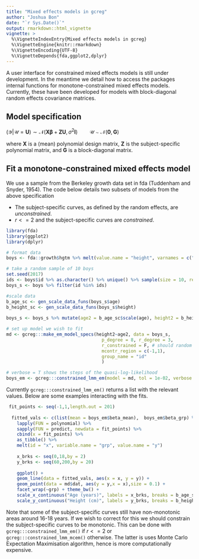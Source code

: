 ```yaml
---
title: "Mixed effects models in gcreg"
author: "Joshua Bon"
date: "`r Sys.Date()`"
output: rmarkdown::html_vignette
vignette: >
  %\VignetteIndexEntry{Mixed effects models in gcreg}
  %\VignetteEngine{knitr::rmarkdown}
  %\VignetteEncoding{UTF-8}
  %\VignetteDepends{fda,ggplot2,dplyr}
---
```


A user interface for constrained mixed effects models is still under development. In the meantime we detail how to access the packages internal functions for monotone-constrained mixed effects models. Currently, these have been developed for models with block-diagonal random effects covariance matrices.

## Model specification 

$\left(\mathcal{Y}|\mathcal{U}=\mathbf{U}\right) \sim \mathcal{N}\left(\mathbf{X}\mathbf{\beta} + \mathbf{Z} \mathbf{U},\sigma^{2}\mathbf{I}\right) \qquad \mathcal{U} \sim \mathcal{N}\left(\mathbf{0},\mathbf{G}\right)$

where $\mathbf{X}$ is a (mean) polynomial design matrix, $\mathbf{Z}$ is the subject-specific polynomial matrix, and $\mathbf{G}$ is a block-diagonal matrix.

## Fit a monotone-constrained mixed effects model

We use a sample from the Berkeley growth data set in fda (Tuddenham and Snyder, 1954). The code below details two subsets of models from the above specification

 - The subject-specific curves, as defined by the random effects, are *unconstrained*.
 - $r <= 2$ and the subject-specific curves are *constrained*.

```r
library(fda)
library(ggplot2)
library(dplyr)

# format data
boys <- fda::growth$hgtm %>% melt(value.name = "height", varnames = c("age","id"))

# take a random sample of 10 boys
set.seed(2017)
ids <- boys$id %>% as.character() %>% unique() %>% sample(size = 10, replace = F)
boys_s <- boys %>% filter(id %in% ids)

#scale data
b_age_sc <- gen_scale_data_funs(boys_s$age)
b_height_sc <- gen_scale_data_funs(boys_s$height)
  
boys_s <- boys_s %>% mutate(age2 = b_age_sc$scale(age), height2 = b_height_sc$scale(height))

# set up model we wish to fit
md <- gcreg:::make_em_model_specs(height2~age2, data = boys_s,
                                    p_degree = 8, r_degree = 3,
                                    r_constrained = F, # should random effects be constrained?
                                    mcontr_region = c(-1,1),
                                    group_name = "id"
                                    )

# verbose = T shows the steps of the quasi-log-likelihood
boys_em <- gcreg:::constrained_lmm_em(model = md, tol = 1e-02, verbose = T, save_steps = F)

```

Currently `gcreg:::constrained_lmm_em()` returns a list with the relevant values.  Below are some examples interacting with the fits.

```r

 fit_points <- seq(-1,1,length.out = 201)
  
  fitted_vals <- c(list(mean = boys_em$beta_mean),  boys_em$beta_grp) %>% 
    lapply(FUN = polynomial) %>%
    sapply(FUN = predict, newdata = fit_points) %>%
    cbind(x = fit_points) %>% 
    as_tibble() %>% 
    melt(id = "x", variable.name = "grp", value.name = "y")
  
    x_brks <- seq(0,18,by = 2)
    y_brks <- seq(60,200,by = 20)
  
    ggplot() + 
    geom_line(data = fitted_vals, aes(x = x, y = y)) + 
    geom_point(data = md$dat, aes(y = y,x = x),size = 0.1) + 
    facet_wrap(~grp) + theme_bw() +
    scale_x_continuous("Age (years)", labels = x_brks, breaks = b_age_sc$scale(x_brks)) +
    scale_y_continuous("Height (cm)", labels = y_brks, breaks = b_height_sc$scale(y_brks))


```

Note that some of the subject-specific curves still have non-monotonic areas around 16-18 years. If we wish to correct for this we should constrain the subject-specific curves to be monotonic. This can be done with `gcreg:::constrained_lmm_em()` if $r <= 2$ or `gcreg:::constrained_lmm_mcem()` otherwise. The latter is uses Monte Carlo Expectation Maximisation algorithm, hence is more computationally expensive. 